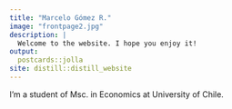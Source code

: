 ```yaml
---
title: "Marcelo Gómez R."
image: "frontpage2.jpg"
description: |
  Welcome to the website. I hope you enjoy it!
output:
  postcards::jolla  
site: distill::distill_website
---
```

I'm a student of Msc. in Economics at University of Chile.






